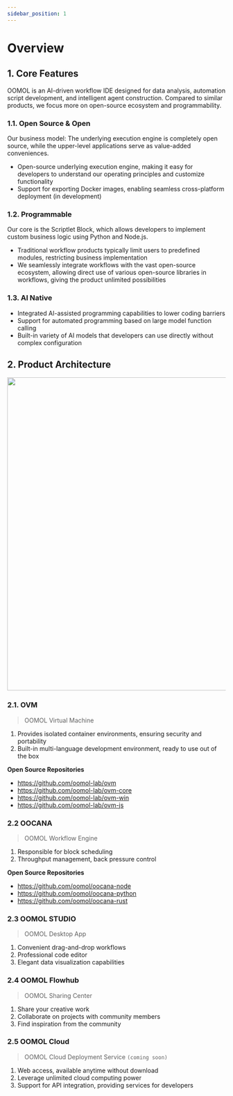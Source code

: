 ```yaml
---
sidebar_position: 1
---
```



# Overview

## 1. Core Features

OOMOL is an AI-driven workflow IDE designed for data analysis, automation script development, and intelligent agent construction. Compared to similar products, we focus more on open-source ecosystem and programmability.

### 1.1. Open Source & Open

Our business model: The underlying execution engine is completely open source, while the upper-level applications serve as value-added conveniences.

- Open-source underlying execution engine, making it easy for developers to understand our operating principles and customize functionality
- Support for exporting Docker images, enabling seamless cross-platform deployment (in development)

### 1.2. Programmable

Our core is the Scriptlet Block, which allows developers to implement custom business logic using Python and Node.js.

- Traditional workflow products typically limit users to predefined modules, restricting business implementation
- We seamlessly integrate workflows with the vast open-source ecosystem, allowing direct use of various open-source libraries in workflows, giving the product unlimited possibilities

### 1.3. AI Native

- Integrated AI-assisted programming capabilities to lower coding barriers
- Support for automated programming based on large model function calling
- Built-in variety of AI models that developers can use directly without complex configuration

## 2. Product Architecture

<img src={overview} width="720" />

### 2.1. OVM

> OOMOL Virtual Machine

1. Provides isolated container environments, ensuring security and portability
2. Built-in multi-language development environment, ready to use out of the box

**Open Source Repositories**

- https://github.com/oomol-lab/ovm
- https://github.com/oomol-lab/ovm-core
- https://github.com/oomol-lab/ovm-win
- https://github.com/oomol-lab/ovm-js

### 2.2 OOCANA

> OOMOL Workflow Engine

1. Responsible for block scheduling
2. Throughput management, back pressure control

**Open Source Repositories**

- https://github.com/oomol/oocana-node
- https://github.com/oomol/oocana-python
- https://github.com/oomol/oocana-rust

### 2.3 OOMOL STUDIO

> OOMOL Desktop App

1. Convenient drag-and-drop workflows
2. Professional code editor
3. Elegant data visualization capabilities

### 2.4 OOMOL Flowhub

> OOMOL Sharing Center

1. Share your creative work
2. Collaborate on projects with community members
3. Find inspiration from the community

### 2.5 OOMOL Cloud

> OOMOL Cloud Deployment Service `(coming soon)`

1. Web access, available anytime without download
2. Leverage unlimited cloud computing power
3. Support for API integration, providing services for developers